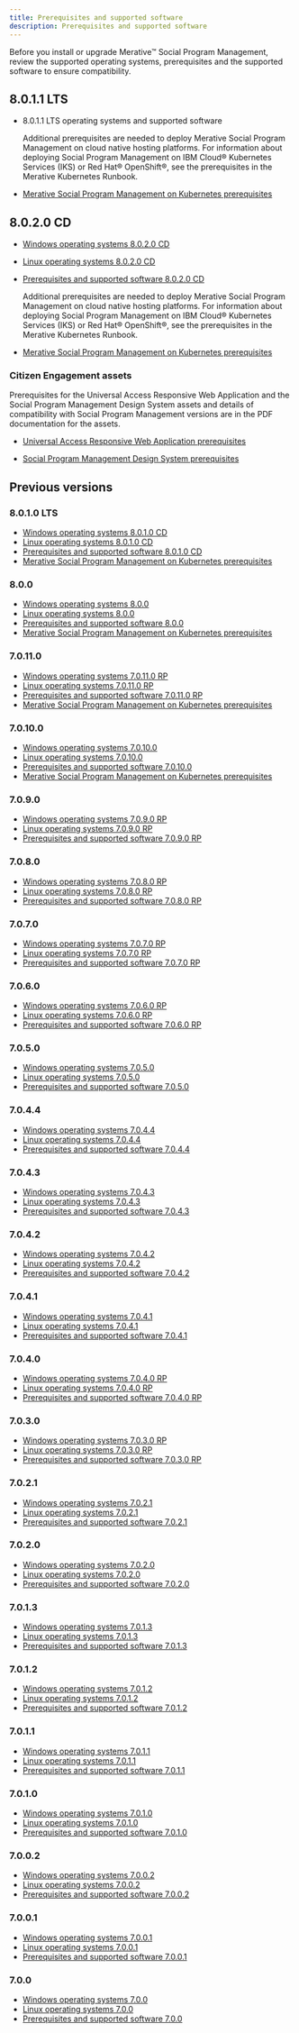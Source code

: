 ```yaml
---
title: Prerequisites and supported software
description: Prerequisites and supported software
---
```


Before you install or upgrade Merative™ Social Program Management, review the supported operating systems, prerequisites and the supported software to ensure compatibility.

## 8.0.1.1 LTS

* <Link to="/spm/prerequisites/8011">8.0.1.1 LTS operating systems and supported software</Link>

  Additional prerequisites are needed to deploy Merative Social Program Management on cloud native hosting platforms. For information about deploying Social Program Management on IBM Cloud® Kubernetes Services (IKS) or Red Hat® OpenShift®, see the prerequisites in the Merative Kubernetes Runbook.

* [Merative Social Program Management on Kubernetes prerequisites](https://merative.github.io/spm-kubernetes/prereq/prereq)

## 8.0.2.0 CD

* [Windows operating systems 8.0.2.0 CD](/pdf/prereqs/8020CD-windows.pdf)
* [Linux operating systems 8.0.2.0 CD](/pdf/prereqs/8020CD-linux.pdf)
* [Prerequisites and supported software 8.0.2.0 CD](/pdf/prereqs/8020CD-software.pdf)

  Additional prerequisites are needed to deploy Merative Social Program Management on cloud native hosting platforms. For information about deploying Social Program Management on IBM Cloud® Kubernetes Services (IKS) or Red Hat® OpenShift®, see the prerequisites in the Merative Kubernetes Runbook.

* [Merative Social Program Management on Kubernetes prerequisites](https://merative.github.io/spm-kubernetes/prereq/prereq)

### Citizen Engagement assets

Prerequisites for the Universal Access Responsive Web Application and the Social Program Management Design System assets and
details of compatibility with Social Program Management versions are in the PDF documentation for the assets.

* [Universal Access Responsive Web Application prerequisites](../spm/pdf-documentation)

* [Social Program Management Design System prerequisites](../spm/pdf-documentation)

## Previous versions

### 8.0.1.0 LTS

* [Windows operating systems 8.0.1.0 CD](/pdf/prereqs/8010CD-windows.pdf)
* [Linux operating systems 8.0.1.0 CD](/pdf/prereqs/8010CD-linux.pdf)
* [Prerequisites and supported software 8.0.1.0 CD](/pdf/prereqs/8010CD-software.pdf)
* [Merative Social Program Management on Kubernetes prerequisites](https://merative.github.io/spm-kubernetes/prereq/prereq)

### 8.0.0

* [Windows operating systems 8.0.0](/pdf/prereqs/8000-windows.pdf)
* [Linux operating systems 8.0.0](/pdf/prereqs/8000-linux.pdf)
* [Prerequisites and supported software 8.0.0](/pdf/prereqs/8000-software.pdf)
* [Merative Social Program Management on Kubernetes prerequisites](https://merative.github.io/spm-kubernetes/prereq/prereq)

### 7.0.11.0

* [Windows operating systems 7.0.11.0 RP](/pdf/prereqs/70110RP-windows.pdf)
* [Linux operating systems 7.0.11.0 RP](/pdf/prereqs/70110RP-linux.pdf)
* [Prerequisites and supported software 7.0.11.0 RP](/pdf/prereqs/70110RP-software.pdf)
* [Merative Social Program Management on Kubernetes prerequisites](https://merative.github.io/spm-kubernetes/prereq/prereq)

### 7.0.10.0

* [Windows operating systems 7.0.10.0](/pdf/prereqs/70100-windows.pdf)
* [Linux operating systems 7.0.10.0](/pdf/prereqs/70100-linux.pdf)
* [Prerequisites and supported software 7.0.10.0](/pdf/prereqs/70100-software.pdf)
* [Merative Social Program Management on Kubernetes prerequisites](https://merative.github.io/spm-kubernetes/prereq/prereq)

### 7.0.9.0

* [Windows operating systems 7.0.9.0 RP](/pdf/prereqs/7090RP-windows.pdf)
* [Linux operating systems 7.0.9.0 RP](/pdf/prereqs/7090RP-linux.pdf)
* [Prerequisites and supported software 7.0.9.0 RP](/pdf/prereqs/7090RP-software.pdf)

### 7.0.8.0

* [Windows operating systems 7.0.8.0 RP](/pdf/prereqs/7080RP-windows.pdf)
* [Linux operating systems 7.0.8.0 RP](/pdf/prereqs/7080RP-linux.pdf)
* [Prerequisites and supported software 7.0.8.0 RP](/pdf/prereqs/7080RP-software.pdf)

### 7.0.7.0

* [Windows operating systems 7.0.7.0 RP](/pdf/prereqs/7070RP-windows.pdf)
* [Linux operating systems 7.0.7.0 RP](/pdf/prereqs/7070RP-linux.pdf)
* [Prerequisites and supported software 7.0.7.0 RP](/pdf/prereqs/7070RP-software.pdf)

### 7.0.6.0

* [Windows operating systems 7.0.6.0 RP](/pdf/prereqs/7060RP-windows.pdf)
* [Linux operating systems 7.0.6.0 RP](/pdf/prereqs/7060RP-linux.pdf)
* [Prerequisites and supported software 7.0.6.0 RP](/pdf/prereqs/7060RP-software.pdf)

### 7.0.5.0

* [Windows operating systems 7.0.5.0](/pdf/prereqs/7050-windows.pdf)
* [Linux operating systems 7.0.5.0](/pdf/prereqs/7050-linux.pdf)
* [Prerequisites and supported software 7.0.5.0](/pdf/prereqs/7050-software.pdf)

### 7.0.4.4

* [Windows operating systems 7.0.4.4](/pdf/prereqs/7044-windows.pdf)
* [Linux operating systems 7.0.4.4](/pdf/prereqs/7044-linux.pdf)
* [Prerequisites and supported software 7.0.4.4](/pdf/prereqs/7044-software.pdf)

### 7.0.4.3

* [Windows operating systems 7.0.4.3](/pdf/prereqs/7043-windows.pdf)
* [Linux operating systems 7.0.4.3](/pdf/prereqs/7043-linux.pdf)
* [Prerequisites and supported software 7.0.4.3](/pdf/prereqs/7043-software.pdf)

### 7.0.4.2

* [Windows operating systems 7.0.4.2](/pdf/prereqs/7042-windows.pdf)
* [Linux operating systems 7.0.4.2](/pdf/prereqs/7042-linux.pdf)
* [Prerequisites and supported software 7.0.4.2](/pdf/prereqs/7042-software.pdf)

### 7.0.4.1

* [Windows operating systems 7.0.4.1](/pdf/prereqs/7041-windows.pdf)
* [Linux operating systems 7.0.4.1](/pdf/prereqs/7041-linux.pdf)
* [Prerequisites and supported software 7.0.4.1](/pdf/prereqs/7041-software.pdf)

### 7.0.4.0

* [Windows operating systems 7.0.4.0 RP](/pdf/prereqs/7040RP-windows.pdf)
* [Linux operating systems 7.0.4.0 RP](/pdf/prereqs/7040RP-linux.pdf)
* [Prerequisites and supported software 7.0.4.0 RP](/pdf/prereqs/7040RP-software.pdf)

### 7.0.3.0

* [Windows operating systems 7.0.3.0 RP](/pdf/prereqs/7030RP-windows.pdf)
* [Linux operating systems 7.0.3.0 RP](/pdf/prereqs/7030RP-linux.pdf)
* [Prerequisites and supported software 7.0.3.0 RP](/pdf/prereqs/7030RP-software.pdf)

### 7.0.2.1

* [Windows operating systems 7.0.2.1](/pdf/prereqs/7021-windows.pdf)
* [Linux operating systems 7.0.2.1](/pdf/prereqs/7021-linux.pdf)
* [Prerequisites and supported software 7.0.2.1](/pdf/prereqs/7021-software.pdf)

### 7.0.2.0

* [Windows operating systems 7.0.2.0](/pdf/prereqs/7020-windows.pdf)
* [Linux operating systems 7.0.2.0](/pdf/prereqs/7020-linux.pdf)
* [Prerequisites and supported software 7.0.2.0](/pdf/prereqs/7020-software.pdf)

### 7.0.1.3

* [Windows operating systems 7.0.1.3](/pdf/prereqs/7013-windows.pdf)
* [Linux operating systems 7.0.1.3](/pdf/prereqs/7013-linux.pdf)
* [Prerequisites and supported software 7.0.1.3](/pdf/prereqs/7013-software.pdf)

### 7.0.1.2

* [Windows operating systems 7.0.1.2](/pdf/prereqs/7012-windows.pdf)
* [Linux operating systems 7.0.1.2](/pdf/prereqs/7012-linux.pdf)
* [Prerequisites and supported software 7.0.1.2](/pdf/prereqs/7012-software.pdf)

### 7.0.1.1

* [Windows operating systems 7.0.1.1](/pdf/prereqs/7011-windows.pdf)
* [Linux operating systems 7.0.1.1](/pdf/prereqs/7011-linux.pdf)
* [Prerequisites and supported software 7.0.1.1](/pdf/prereqs/7011-software.pdf)

### 7.0.1.0

* [Windows operating systems 7.0.1.0](/pdf/prereqs/7010-windows.pdf)
* [Linux operating systems 7.0.1.0](/pdf/prereqs/7010-linux.pdf)
* [Prerequisites and supported software 7.0.1.0](/pdf/prereqs/7010-software.pdf)

### 7.0.0.2

* [Windows operating systems 7.0.0.2](/pdf/prereqs/7002-windows.pdf)
* [Linux operating systems 7.0.0.2](/pdf/prereqs/7002-linux.pdf)
* [Prerequisites and supported software 7.0.0.2](/pdf/prereqs/7002-software.pdf)

### 7.0.0.1

* [Windows operating systems 7.0.0.1](/pdf/prereqs/7001-windows.pdf)
* [Linux operating systems 7.0.0.1](/pdf/prereqs/7001-linux.pdf)
* [Prerequisites and supported software 7.0.0.1](/pdf/prereqs/7001-software.pdf)

### 7.0.0

* [Windows operating systems 7.0.0](/pdf/prereqs/7000-windows.pdf)
* [Linux operating systems 7.0.0](/pdf/prereqs/7000-linux.pdf)
* [Prerequisites and supported software 7.0.0](/pdf/prereqs/7000-software.pdf)
